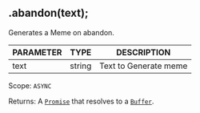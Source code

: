 ## .abandon(text);
Generates a Meme on abandon.

| PARAMETER   | TYPE   | DESCRIPTION                                    |
| ----------- | ------ | ---------------------------------------------- |
| text        | string | Text to Generate meme                          |

Scope: `ASYNC`

Returns: A [`Promise`](https://developer.mozilla.org/en-US/docs/Web/JavaScript/Reference/Global_Objects/Promise) that resolves to a [`Buffer`](https://nodejs.org/dist/latest/docs/api/buffer.html#buffer_class_buffer).